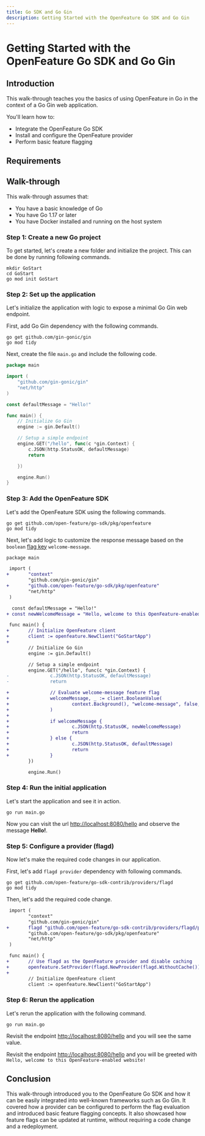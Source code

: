 ```yaml
---
title: Go SDK and Go Gin
description: Getting Started with the OpenFeature Go SDK and Go Gin
---
```



# Getting Started with the OpenFeature Go SDK and Go Gin

## Introduction

This walk-through teaches you the basics of using OpenFeature in Go in the context of a Go Gin web application.

You'll learn how to:

- Integrate the OpenFeature Go SDK
- Install and configure the OpenFeature provider
- Perform basic feature flagging

## Requirements

## Walk-through

This walk-through assumes that:

- You have a basic knowledge of Go
- You have Go 1.17 or later
- You have Docker installed and running on the host system

### Step 1: Create a new Go project

To get started, let's create a new folder and initialize the project. This can be done by running following commands.

```shell
mkdir GoStart
cd GoStart
go mod init GoStart
```

### Step 2: Set up the application

Let's initialize the application with logic to expose a minimal Go Gin web endpoint.

First, add Go Gin dependency with the following commands.

```shell
go get github.com/gin-gonic/gin
go mod tidy
```

Next, create the file `main.go` and include the following code.

```go
package main

import (
	"github.com/gin-gonic/gin"
	"net/http"
)

const defaultMessage = "Hello!"

func main() {
	// Initialize Go Gin
	engine := gin.Default()

	// Setup a simple endpoint
	engine.GET("/hello", func(c *gin.Context) {
		c.JSON(http.StatusOK, defaultMessage)
		return

	})

	engine.Run()
}
```

### Step 3: Add the OpenFeature SDK

Let's add the OpenFeature SDK using the following commands.

```shell
go get github.com/open-feature/go-sdk/pkg/openfeature
go mod tidy
```

Next, let's add logic to customize the response message based on the `boolean` [flag key][flag-key] `welcome-message`.

```diff
package main

 import (
+       "context"
        "github.com/gin-gonic/gin"
+       "github.com/open-feature/go-sdk/pkg/openfeature"
        "net/http"
 )

  const defaultMessage = "Hello!"
+ const newWelcomeMessage = "Hello, welcome to this OpenFeature-enabled website!"

 func main() {
+       // Initialize OpenFeature client
+       client := openfeature.NewClient("GoStartApp")
+
        // Initialize Go Gin
        engine := gin.Default()

        // Setup a simple endpoint
        engine.GET("/hello", func(c *gin.Context) {
-               c.JSON(http.StatusOK, defaultMessage)
-               return

+               // Evaluate welcome-message feature flag
+               welcomeMessage, _ := client.BooleanValue(
+                       context.Background(), "welcome-message", false, openfeature.EvaluationContext{},
+               )
+
+               if welcomeMessage {
+                       c.JSON(http.StatusOK, newWelcomeMessage)
+                       return
+               } else {
+                       c.JSON(http.StatusOK, defaultMessage)
+                       return
+               }
        })

        engine.Run()
```

### Step 4: Run the initial application

Let's start the application and see it in action.

```shell
go run main.go
```

Now you can visit the url [http://localhost:8080/hello](http://localhost:8080/hello) and observe the message **Hello!**.

<WhyDefaultContent/>

### Step 5: Configure a provider (flagd)

<FlagdContent/>

Now let's make the required code changes in our application.

First, let's add `flagd provider` dependency with following commands.

```shell
go get github.com/open-feature/go-sdk-contrib/providers/flagd
go mod tidy
```

Then, let's add the required code change.

```diff
 import (
        "context"
        "github.com/gin-gonic/gin"
+       flagd "github.com/open-feature/go-sdk-contrib/providers/flagd/pkg"
        "github.com/open-feature/go-sdk/pkg/openfeature"
        "net/http"
 )

 func main() {
+       // Use flagd as the OpenFeature provider and disable caching
+       openfeature.SetProvider(flagd.NewProvider(flagd.WithoutCache()))
+
        // Initialize OpenFeature client
        client := openfeature.NewClient("GoStartApp")
```

### Step 6: Rerun the application

Let's rerun the application with the following command.

```shell
go run main.go
```

Revisit the endpoint [http://localhost:8080/hello](http://localhost:8080/hello) and you will see the same value.

<FlagdChangeContent/>

Revisit the endpoint [http://localhost:8080/hello](http://localhost:8080/hello) and you will be greeted with `Hello, welcome to this OpenFeature-enabled website!`

## Conclusion

This walk-through introduced you to the OpenFeature Go SDK and how it can be easily integrated into well-known frameworks
such as Go Gin. It covered how a provider can be configured to perform the flag evaluation and introduced basic feature
flagging concepts. It also showcased how feature flags can be updated at runtime, without requiring a code change and a redeployment.


[flag-key]: https://docs.openfeature.dev/docs/specification/glossary#flag-key